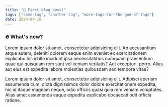 ```yaml
---
title: "🎉 First blog post!"
tags: ["some-tag", "another-tag", "more-tags-for-the-god-of-tags"]
date: 2024-04-18
---
```


<BlogPostHeader />

### 🔥 What's new?

Lorem ipsum dolor sit amet, consectetur adipisicing elit. Ab accusantium atque autem, deleniti dolorem eaque enim eveniet ex exercitationem explicabo hic id illo incidunt ipsa necessitatibus numquam praesentium quae qui quisquam rem sunt vel veniam veritatis? Aut excepturi, porro. Alias aut eius est expedita labore molestias quibusdam sed tempora vitae?

Lorem ipsum dolor sit amet, consectetur adipisicing elit. Adipisci aperiam assumenda cum, dicta dignissimos dolor dolore exercitationem expedita, hic id itaque magnam neque, odio officiis quasi quia rem veniam voluptates. Alias amet assumenda eaque expedita explicabo obcaecati odit officia ratione.